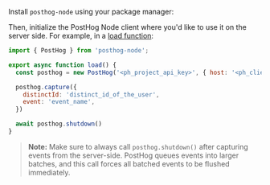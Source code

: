 Install `posthog-node` using your package manager:


<InstallNodePackageManagers />

Then, initialize the PostHog Node client where you'd like to use it on the server side. For example, in a [load function](https://kit.svelte.dev/docs/load#page-data):

```js file=routes/+page.server.js
import { PostHog } from 'posthog-node';

export async function load() {
  const posthog = new PostHog('<ph_project_api_key>', { host: '<ph_client_api_host>' });

  posthog.capture({
    distinctId: 'distinct_id_of_the_user',
    event: 'event_name',
  })

  await posthog.shutdown()
}
```

> **Note:** Make sure to always call `posthog.shutdown()` after capturing events from the server-side. PostHog queues events into larger batches, and this call forces all batched events to be flushed immediately.